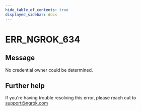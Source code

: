 ```yaml
---
hide_table_of_contents: true
displayed_sidebar: docs
---
```



# ERR_NGROK_634

## Message

No credential owner could be determined.

<ErrorDetails error="err_ngrok_634" />

## Further help

If you're having trouble resolving this error, please reach out to [support@ngrok.com](mailto:support@ngrok.com?subject=Help%20with%20ERR_NGROK_634)
